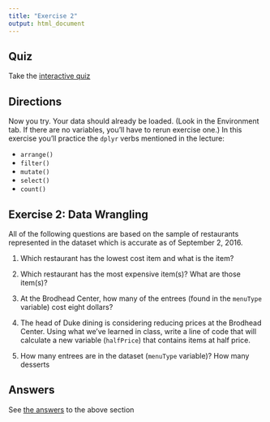 ```yaml
---
title: "Exercise 2"
output: html_document
---
```


## Quiz

Take the [interactive quiz](https://libjohn.shinyapps.io/intro2r_quizzes/#section-data-wrangling-with-dplyr)


## Directions

Now you try.  Your data should already be loaded.  (Look in the Environment tab. If there are no variables, you'll have to rerun exercise one.)  In this exercise you'll practice the `dplyr` verbs mentioned in the lecture:

- `arrange()`
- `filter()`
- `mutate()`
- `select()`
- `count()`


## Exercise 2:  Data Wrangling

All of the following questions are based on the sample of restaurants represented in the dataset which is accurate as of September 2, 2016.

1. Which restaurant has the lowest cost item and what is the item?

2. Which restaurant has the most expensive item(s)?  What are those item(s)?

3. At the Brodhead Center, how many of the entrees (found in the `menuType` variable) cost eight dollars?

4. The head of Duke dining is considering reducing prices at the Brodhead Center. Using what we've learned in class, write a line of code that will calculate a new variable (`halfPrice`) that contains items at half price.

5. How many entrees are in the dataset (`menuType` variable)? How many desserts 
    
## Answers

See [the answers](answers.html#part_two:_data_management) to the above section
